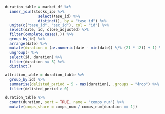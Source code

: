
```r

duration_table = market_df %>% 
  inner_join(stocks_ipo %>% 
               select(tase_id) %>% 
               distinct(), by = "tase_id") %>% 
  unite(c("tase_id", "sec_id"), col = "id") %>% 
  select(date, id, close_adjusted) %>% 
  filter(complete.cases(.)) %>% 
  group_by(id) %>% 
  arrange(date) %>% 
  mutate(duration = (as.numeric(date - min(date)) %/% (21 * 12)) + 1) %>% 
  ungroup() %>% 
  select(id, duration) %>% 
  filter(duration <= 5) %>% 
  distinct()

attrition_table = duration_table %>% 
  group_by(id) %>% 
  summarise(delisted_period = 5 - max(duration), .groups = "drop") %>% 
  filter(delisted_period > 0)

duration_table %>% 
  count(duration, sort = TRUE, name = "comps_num") %>% 
  mutate(comps_share = comps_num / comps_num[duration == 1])




```

